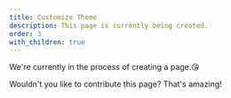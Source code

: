 ```yaml
---
title: Customize Theme
description: This page is currently being created.
order: 3
with_children: true
---
```


We're currently in the process of creating a page.😘

Wouldn't you like to contribute this page? That's amazing!
